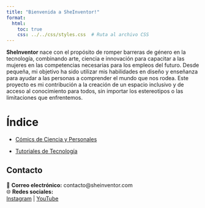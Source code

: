 ```yaml
---
title: "Bienvenida a SheInventor!"
format: 
  html: 
    toc: true
    css: ../../css/styles.css  # Ruta al archivo CSS
---
```



**SheInventor** nace con el propósito de romper barreras de género en la tecnología, combinando arte, ciencia e innovación para capacitar a las mujeres en las competencias necesarias para los empleos del futuro. Desde pequeña, mi objetivo ha sido utilizar mis habilidades en diseño y enseñanza para ayudar a las personas a comprender el mundo que nos rodea. Este proyecto es mi contribución a la creación de un espacio inclusivo y de acceso al conocimiento para todos, sin importar los estereotipos o las limitaciones que enfrentemos.


# Índice  

- [Cómics de Ciencia y Personales](comics/index.qmd)  
 
- [Tutoriales de Tecnología](tutorials/index.qmd)  



## **Contacto**  

📧 **Correo electrónico:** contacto@sheinventor.com  
🌐 **Redes sociales:**  
[Instagram](https://www.instagram.com/sheinventor/) | [YouTube](https://www.youtube.com/@Sheinventor_Espa%C3%B1ol)  